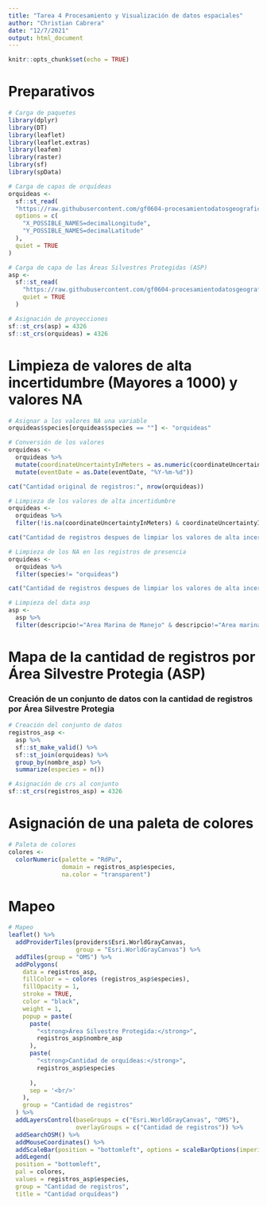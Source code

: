 ---
title: "Tarea 4 Procesamiento y Visualización de datos espaciales"
author: "Christian Cabrera"
date: "12/7/2021"
output: html_document
---

```{r setup, include=FALSE}
knitr::opts_chunk$set(echo = TRUE)
```
# Preparativos

```{r carga-paquetes, message=FALSE, warning=FALSE}
# Carga de paquetes
library(dplyr)
library(DT)
library(leaflet)
library(leaflet.extras)
library(leafem)
library(raster)
library(sf)
library(spData)
```

```{r carga-datos, message=FALSE, warning=FALSE}
# Carga de capas de orquídeas
orquideas <-
  sf::st_read(
  "https://raw.githubusercontent.com/gf0604-procesamientodatosgeograficos/2021i-datos/main/gbif/orchidaceae-cr-registros.csv",
  options = c(
    "X_POSSIBLE_NAMES=decimalLongitude",
    "Y_POSSIBLE_NAMES=decimalLatitude"
  ),
  quiet = TRUE
)

# Carga de capa de las Áreas Silvestres Protegidas (ASP)
asp <-
  sf::st_read(
    "https://raw.githubusercontent.com/gf0604-procesamientodatosgeograficos/2021i-datos/main/sinac/asp/asp-wgs84.geojson",
    quiet = TRUE
  )

# Asignación de proyecciones
sf::st_crs(asp) = 4326
sf::st_crs(orquideas) = 4326

```

# Limpieza de valores de alta incertidumbre (Mayores a 1000) y valores NA

```{r asignar-valores-NA, message=FALSE, warning=FALSE}
# Asignar a los valores NA una variable
orquideas$species[orquideas$species == ""] <- "orquideas"

# Conversión de los valores
orquideas <- 
  orquideas %>%
  mutate(coordinateUncertaintyInMeters = as.numeric(coordinateUncertaintyInMeters)) %>%
  mutate(eventDate = as.Date(eventDate, "%Y-%m-%d"))

cat("Cantidad original de registros:", nrow(orquideas))
```

```{r limpieza-valores, message=FALSE, warning=FALSE}
# Limpieza de los valores de alta incertidumbre
orquideas <-
  orquideas %>%
  filter(!is.na(coordinateUncertaintyInMeters) & coordinateUncertaintyInMeters <= 1000)

cat("Cantidad de registros despues de limpiar los valores de alta incertidumbre:", nrow(orquideas))
```

```{r limpieza-valores-NA, message=FALSE, warning=FALSE}
# Limpieza de los NA en los registros de presencia
orquideas <-
  orquideas %>%
  filter(species!= "orquideas")

cat("Cantidad de registros despues de limpiar los valores de alta incertidumbre NA:", nrow(orquideas))
```

```{r limpieza-data-asp, message=FALSE, warning=FALSE}
# Limpieza del data asp
asp <-
  asp %>%
  filter(descripcio!="Area Marina de Manejo" & descripcio!="Area marina protegida")
```

# Mapa de la cantidad de registros por Área Silvestre Protegia (ASP)
### Creación de un conjunto de datos con la cantidad de registros por Área Silvestre Protegia

```{r Conjunto-datos, message=FALSE, warning=FALSE}
# Creación del conjunto de datos
registros_asp <-
  asp %>%
  sf::st_make_valid() %>%
  sf::st_join(orquideas) %>%
  group_by(nombre_asp) %>%
  summarize(especies = n())

# Asignación de crs al conjunto
sf::st_crs(registros_asp) = 4326
```

# Asignación de una paleta de colores

```{r asignación-paletacolores, message=FALSE, warning=FALSE}
# Paleta de colores
colores <-
  colorNumeric(palette = "RdPu",
               domain = registros_asp$especies,
               na.color = "transparent")
```

# Mapeo 

```{r mapeo, message=FALSE, warning=FALSE}
# Mapeo
leaflet() %>%
  addProviderTiles(providers$Esri.WorldGrayCanvas, 
                   group = "Esri.WorldGrayCanvas") %>%
  addTiles(group = "OMS") %>%
  addPolygons(
    data = registros_asp,
    fillColor = ~ colores (registros_asp$especies),
    fillOpacity = 1,
    stroke = TRUE,
    color = "black",
    weight = 1,
    popup = paste(
      paste(
        "<strong>Área Silvestre Protegida:</strong>",
        registros_asp$nombre_asp
      ),
      paste(
        "<strong>Cantidad de orquídeas:</strong>",
        registros_asp$especies
        
      ),
      sep = '<br/>'
    ),
    group = "Cantidad de registros"
  ) %>%
  addLayersControl(baseGroups = c("Esri.WorldGrayCanvas", "OMS"),
                   overlayGroups = c("Cantidad de registros")) %>%
  addSearchOSM() %>%
  addMouseCoordinates() %>%
  addScaleBar(position = "bottomleft", options = scaleBarOptions(imperial = FALSE)) %>%
  addLegend(
  position = "bottomleft",
  pal = colores,
  values = registros_asp$especies,
  group = "Cantidad de registros",
  title = "Cantidad orquídeas")
```

